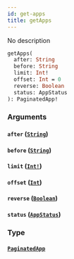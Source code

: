 ```yaml
---
id: get-apps
title: getApps
---
```


No description

```graphql
getApps(
  after: String
  before: String
  limit: Int!
  offset: Int = 0
  reverse: Boolean
  status: AppStatus
): PaginatedApp!

```

### Arguments

#### `after` ([`String`](/docs/graphql/scalars/string))

#### `before` ([`String`](/docs/graphql/scalars/string))

#### `limit` ([`Int!`](/docs/graphql/scalars/int))

#### `offset` ([`Int`](/docs/graphql/scalars/int))

#### `reverse` ([`Boolean`](/docs/graphql/scalars/boolean))

#### `status` ([`AppStatus`](/docs/graphql/enums/app-status))

### Type

#### [`PaginatedApp`](/docs/graphql/objects/paginated-app)
